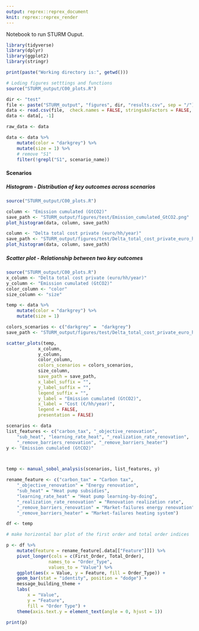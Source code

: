 ```yaml
---
output: reprex::reprex_document
knit: reprex::reprex_render
---
```


Notebook to run STURM Ouput.

```r
library(tidyverse)
library(dplyr)
library(ggplot2)
library(stringr)

print(paste("Working directory is:", getwd()))

# Loding figures setttings and functions
source("STURM_output/C00_plots.R")

dir <- "test"
file <- paste("STURM_output", "figures", dir, "results.csv", sep = "/")
data <- read.csv(file,  check.names = FALSE, stringsAsFactors = FALSE, header = TRUE, row.names = NULL)
data <- data[, -1]

raw_data <- data

data <- data %>%
    mutate(color = "darkgrey") %>%
    mutate(size = 1) %>%
    # remove "S1"
    filter(!grepl("S1", scenario_name))
```



#### Scenarios

##### Histogram - Distribution of key outcomes across scenarios
```r
source("STURM_output/C00_plots.R")

column <- "Emission cumulated (GtCO2)"
save_path <- "STURM_output/figures/test/Emission_cumulated_GtCO2.png"
plot_histogram(data, column, save_path)

column <- "Delta total cost private (euro/hh/year)"
save_path <- "STURM_output/figures/test/Delta_total_cost_private_euro_hh_year.png"
plot_histogram(data, column, save_path)
```

##### Scatter plot - Relationship between two key outcomes
```r
source("STURM_output/C00_plots.R")
x_column <- "Delta total cost private (euro/hh/year)"
y_column <- "Emission cumulated (GtCO2)"
color_column <- "color"
size_column <- "size"

temp <- data %>%
    mutate(color = "darkgrey") %>%
    mutate(size = 1)

colors_scenarios <- c("darkgrey" =  "darkgrey")
save_path <- "STURM_output/figures/test/Delta_total_cost_private_euro_hh_year_vs_Emission_cumulated_GtCO2.png"

scatter_plots(temp,
            x_column,
            y_column,
            color_column,
            colors_scenarios = colors_scenarios,
            size_column,
            save_path = save_path,
            x_label_suffix = "",
            y_label_suffix = "",
            legend_suffix = "",
            y_label = "Emission cumulated (GtCO2)",
            x_label = "Cost (€/hh/year)",
            legend = FALSE,
            presentation = FALSE)

```

```r
scenarios <- data
list_features <- c("carbon_tax", "_objective_renovation",
    "sub_heat", "learning_rate_heat", "_realization_rate_renovation",
    "_remove_barriers_renovation", "_remove_barriers_heater")
y <- "Emission cumulated (GtCO2)"



temp <- manual_sobol_analysis(scenarios, list_features, y)
``` 

```r

rename_feature <- c("carbon_tax" = "Carbon tax",
    "_objective_renovation" = "Energy renovation",
    "sub_heat" = "Heat pump subsidies",
    "learning_rate_heat" = "Heat pump learning-by-doing",
    "_realization_rate_renovation" = "Renovation realization rate",
    "_remove_barriers_renovation" = "Market-failures energy renovation",
    "_remove_barriers_heater" = "Market-failures heating system")

df <- temp

# make horizontal bar plot of the first order and total order indices

p <- df %>%
    mutate(Feature = rename_feature[.data[["Feature"]]]) %>%
    pivot_longer(cols = c(First_Order, Total_Order),
                names_to = "Order_Type", 
                values_to = "Value") %>%
    ggplot(aes(x = Value, y = Feature, fill = Order_Type)) +
    geom_bar(stat = "identity", position = "dodge") +
    message_building_theme +
    labs(
        x = "Value",
        y = "Feature",
        fill = "Order Type") +
    theme(axis.text.y = element_text(angle = 0, hjust = 1))

print(p)

```

